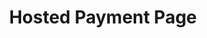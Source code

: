 ---
title: 'Hosted Payment Page'
openapi: 'POST /dev/api/v1/server-to-server-interface/hpp/generate/link'
---